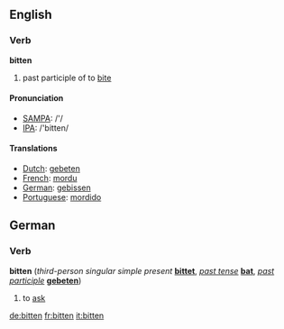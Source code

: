 ==English==

===Verb===
'''bitten'''

# past participle of to [[bite]]

====Pronunciation====
*[[w:SAMPA|SAMPA]]: /'/
*[[w:IPA|IPA]]: /'bitten/

====Translations====
*[[Dutch]]: [[gebeten]]
*[[French]]: [[mordu]]
*[[German]]: [[gebissen]]
*[[Portuguese]]: [[mordido]]

==German==
===Verb===
'''bitten''' (''third-person singular simple present'' '''[[bittet]]''', ''[[past tense]]'' '''[[bat]]''', ''[[past participle]]'' '''[[gebeten]]''')
#to [[ask]]

[[de:bitten]]
[[fr:bitten]]
[[it:bitten]]